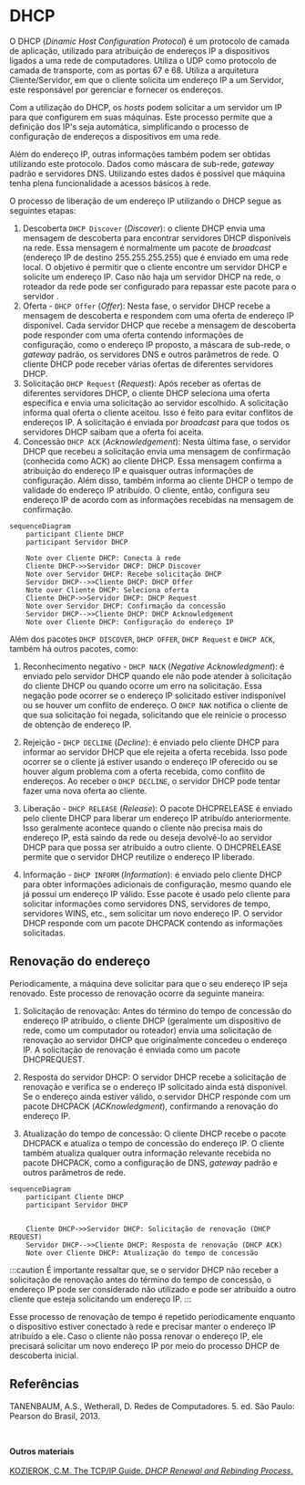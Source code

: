 

# DHCP

O DHCP (*Dinamic Host Configuration Protocol*) é um protocolo de camada de aplicação, utilizado para atribuição de endereços IP a dispositivos ligados a uma rede de computadores. Utiliza o UDP como protocolo de camada de transporte, com as portas 67 e 68. Utiliza a arquitetura Cliente/Servidor, em que o cliente solicita um endereço IP a um Servidor, este responsável por gerenciar e fornecer os endereços.

Com a utilização do DHCP, os *hosts* podem solicitar a um servidor um IP para que configurem em suas máquinas. Este processo permite que a definição dos IP's seja automática, simplificando o processo de configuração de endereços a dispositivos em uma rede.

Além do endereço IP, outras informações também podem ser obtidas utilizando este protocolo. Dados como máscara de sub-rede, *gateway* padrão e servidores DNS. Utilizando estes dados é possivel que máquina tenha plena funcionalidade a acessos básicos à rede.

O processo de liberação de um endereço IP utilizando o DHCP segue as seguintes etapas:

1. Descoberta `DHCP Discover` (*Discover*):  o cliente DHCP envia uma mensagem de descoberta para encontrar servidores DHCP disponíveis na rede. Essa mensagem é normalmente um pacote de *broadcast* (endereço IP de destino 255.255.255.255) que é enviado em uma rede local. O objetivo é permitir que o cliente encontre um servidor DHCP e solicite um endereço IP. Caso não haja um servidor DHCP na rede, o roteador da rede pode ser configurado para repassar este pacote para o servidor <Bib bib='tanenbaum_2011_book' page='294'/>.
1. Oferta - `DHCP Offer` (*Offer*): Nesta fase, o servidor DHCP recebe a mensagem de descoberta e respondem com uma oferta de endereço IP disponível. Cada servidor DHCP que recebe a mensagem de descoberta pode responder com uma oferta contendo informações de configuração, como o endereço IP proposto, a máscara de sub-rede, o *gateway* padrão, os servidores DNS e outros parâmetros de rede. O cliente DHCP pode receber várias ofertas de diferentes servidores DHCP.
1. Solicitação `DHCP Request` (*Request*): Após receber as ofertas de diferentes servidores DHCP, o cliente DHCP seleciona uma oferta específica e envia uma solicitação ao servidor escolhido. A solicitação informa qual oferta o cliente aceitou. Isso é feito para evitar conflitos de endereços IP. A solicitação é enviada por *broadcast* para que todos os servidores DHCP saibam que a oferta foi aceita.
1. Concessão `DHCP ACK` (*Acknowledgement*): Nesta última fase, o servidor DHCP que recebeu a solicitação envia uma mensagem de confirmação (conhecida como ACK) ao cliente DHCP. Essa mensagem confirma a atribuição do endereço IP e quaisquer outras informações de configuração. Além disso, também informa ao cliente DHCP o tempo de validade do endereço IP atribuído. O cliente, então, configura seu endereço IP de acordo com as informações recebidas na mensagem de confirmação.

```mermaid
sequenceDiagram
    participant Cliente DHCP
    participant Servidor DHCP

    Note over Cliente DHCP: Conecta à rede
    Cliente DHCP->>Servidor DHCP: DHCP Discover
    Note over Servidor DHCP: Recebe solicitação DHCP
    Servidor DHCP-->>Cliente DHCP: DHCP Offer
    Note over Cliente DHCP: Seleciona oferta
    Cliente DHCP->>Servidor DHCP: DHCP Request
    Note over Servidor DHCP: Confirmação da concessão
    Servidor DHCP-->>Cliente DHCP: DHCP Acknowledgement
    Note over Cliente DHCP: Configuração do endereço IP
```



Além dos pacotes `DHCP DISCOVER`, `DHCP OFFER`, `DHCP Request` e `DHCP ACK`, também há outros pacotes, como:


1. Reconhecimento negativo - `DHCP NACK` (*Negative Acknowledgment*): é enviado pelo servidor DHCP quando ele não pode atender à solicitação do cliente DHCP ou quando ocorre um erro na solicitação. Essa negação pode ocorrer se o endereço IP solicitado estiver indisponível ou se houver um conflito de endereço. O `DHCP NAK` notifica o cliente de que sua solicitação foi negada, solicitando que ele reinicie o processo de obtenção de endereço IP.

1. Rejeição - `DHCP DECLINE` (*Decline*): é enviado pelo cliente DHCP para informar ao servidor DHCP que ele rejeita a oferta recebida. Isso pode ocorrer se o cliente já estiver usando o endereço IP oferecido ou se houver algum problema com a oferta recebida, como conflito de endereços. Ao receber o `DHCP DECLINE`, o servidor DHCP pode tentar fazer uma nova oferta ao cliente.

1. Liberação - `DHCP RELEASE` (*Release*): O pacote DHCPRELEASE é enviado pelo cliente DHCP para liberar um endereço IP atribuído anteriormente. Isso geralmente acontece quando o cliente não precisa mais do endereço IP, está saindo da rede ou deseja devolvê-lo ao servidor DHCP para que possa ser atribuído a outro cliente. O DHCPRELEASE permite que o servidor DHCP reutilize o endereço IP liberado.

1. Informação - `DHCP INFORM` (*Information*): é enviado pelo cliente DHCP para obter informações adicionais de configuração, mesmo quando ele já possui um endereço IP válido. Esse pacote é usado pelo cliente para solicitar informações como servidores DNS, servidores de tempo, servidores WINS, etc., sem solicitar um novo endereço IP. O servidor DHCP responde com um pacote DHCPACK contendo as informações solicitadas.

## Renovação do endereço

Periodicamente, a máquina deve solicitar para que o seu endereço IP seja renovado. Este processo de renovação ocorre da seguinte maneira:

1. Solicitação de renovação: Antes do término do tempo de concessão do endereço IP atribuído, o cliente DHCP (geralmente um dispositivo de rede, como um computador ou roteador) envia uma solicitação de renovação ao servidor DHCP que originalmente concedeu o endereço IP. A solicitação de renovação é enviada como um pacote DHCPREQUEST.

1. Resposta do servidor DHCP: O servidor DHCP recebe a solicitação de renovação e verifica se o endereço IP solicitado ainda está disponível. Se o endereço ainda estiver válido, o servidor DHCP responde com um pacote DHCPACK (*ACKnowledgment*), confirmando a renovação do endereço IP.

1. Atualização do tempo de concessão: O cliente DHCP recebe o pacote DHCPACK e atualiza o tempo de concessão do endereço IP. O cliente também atualiza qualquer outra informação relevante recebida no pacote DHCPACK, como a configuração de DNS, *gateway* padrão e outros parâmetros de rede.

```mermaid
sequenceDiagram
    participant Cliente DHCP
    participant Servidor DHCP

    
    Cliente DHCP->>Servidor DHCP: Solicitação de renovação (DHCP REQUEST)
    Servidor DHCP-->>Cliente DHCP: Resposta de renovação (DHCP ACK)
    Note over Cliente DHCP: Atualização do tempo de concessão
```


:::caution 
É importante ressaltar que, se o servidor DHCP não receber a solicitação de renovação antes do término do tempo de concessão, o endereço IP pode ser considerado não utilizado e pode ser atribuído a outro cliente que esteja solicitando um endereço IP.
:::

Esse processo de renovação de tempo é repetido periodicamente enquanto o dispositivo estiver conectado à rede e precisar manter o endereço IP atribuído a ele. Caso o cliente não possa renovar o endereço IP, ele precisará solicitar um novo endereço IP por meio do processo DHCP de descoberta inicial.

## Referências



TANENBAUM, A.S., Wetherall, D. Redes de Computadores. 5. ed. São Paulo: Pearson do Brasil, 2013.

<Bib bib='tanenbaum_2011_book' type='abnt'/><br/>

**Outros materiais**  
[](https://support.huawei.com/enterprise/en/doc/EDOC1100112351/4b2f29de/how-a-dhcp-client-renews-its-ip-address-lease)  
[KOZIEROK, C.M. The TCP/IP Guide. *DHCP Renewal and Rebinding Process*.](http://www.tcpipguide.com/free/t_DHCPLeaseRenewalandRebindingProcesses-2.htm)  





 
